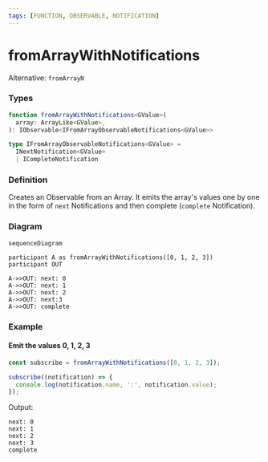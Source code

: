 ```yaml
---
tags: [FUNCTION, OBSERVABLE, NOTIFICATION]
---
```


# fromArrayWithNotifications

Alternative: `fromArrayN`

### Types

```ts
function fromArrayWithNotifications<GValue>(
  array: ArrayLike<GValue>,
): IObservable<IFromArrayObservableNotifications<GValue>>
```

```ts
type IFromArrayObservableNotifications<GValue> =
  INextNotification<GValue>
  | ICompleteNotification
```

### Definition

Creates an Observable from an Array.
It emits the array's values one by one in the form of `next` Notifications and then complete (`complete` Notification).

### Diagram

```mermaid
sequenceDiagram

participant A as fromArrayWithNotifications([0, 1, 2, 3])
participant OUT

A->>OUT: next: 0
A->>OUT: next: 1
A->>OUT: next: 2
A->>OUT: next:3
A->>OUT: complete
```

### Example

#### Emit the values 0, 1, 2, 3

```ts
const subscribe = fromArrayWithNotifications([0, 1, 2, 3]);

subscribe((notification) => {
  console.log(notification.name, ':', notification.value);
});
```

Output:

```text
next: 0
next: 1
next: 2
next: 3
complete
```




